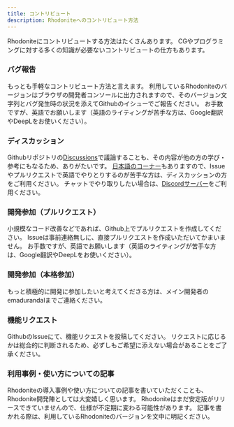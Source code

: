 ```yaml
---
title: コントリビュート
description: Rhodoniteへのコントリビュート方法
---
```



<DocLayout>

Rhodoniteにコントリビュートする方法はたくさんあります。
CGやプログラミングに対する多くの知識が必要ないコントリビュートの仕方もあります。

### バグ報告

もっとも手軽なコントリビュート方法と言えます。
利用しているRhodoniteのバージョンはブラウザの開発者コンソールに出力されますので、そのバージョン文字列とバグ発生時の状況を添えてGithubのイシューでご報告ください。
お手数ですが、英語でお願いします（英語のライティングが苦手な方は、Google翻訳やDeepLをお使いください）。

### ディスカッション

Githubリポジトリの[Discussions](https://github.com/actnwit/RhodoniteTS/discussions)で議論することも、その内容が他の方の学び・参考にもなるため、ありがたいです。
[日本語のコーナー](https://github.com/actnwit/RhodoniteTS/discussions/930)もありますので、Issueやプルリクエストで英語でやりとりするのが苦手な方は、ディスカッションの方をご利用ください。
チャットでやり取りしたい場合は、[Discordサーバー](https://discord.gg/VzpCY4jk6j)をご利用ください。

### 開発参加（プルリクエスト）

小規模なコード改善などであれば、Github上でプルリクエストを作成してください。
Issueは事前連絡無しに、直接プルリクエストを作成いただいてかまいません。
お手数ですが、英語でお願いします（英語のライティングが苦手な方は、Google翻訳やDeepLをお使いください）。

### 開発参加（本格参加）

もっと積極的に開発に参加したいと考えてくださる方は、メイン開発者のemadurandalまでご連絡ください。

### 機能リクエスト

GithubのIssueにて、機能リクエストを投稿してください。
リクエストに応じるかは総合的に判断されるため、必ずしもご希望に添えない場合があることをご了承ください。

### 利用事例・使い方についての記事

Rhodoniteの導入事例や使い方についての記事を書いていただくことも、Rhodonite開発陣としては大変嬉しく思います。
Rhodoniteはまだ安定版がリリースできていませんので、仕様が不定期に変わる可能性があります。
記事を書かれる際は、利用しているRhodoniteのバージョンを文中に明記ください。

</DocLayout>
